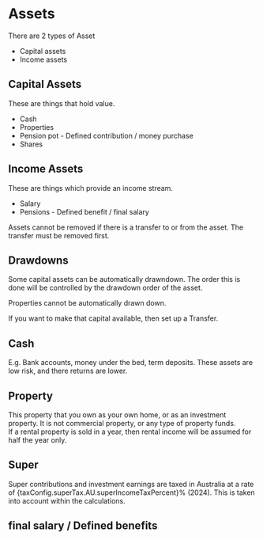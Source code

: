 
# Assets

There are 2 types of Asset

- Capital assets
- Income assets

## Capital Assets

These are things that hold value.

- Cash
- Properties
- Pension pot - Defined contribution / money purchase
- Shares

## Income Assets

These are things which provide an income stream.

- Salary
- Pensions - Defined benefit / final salary

Assets cannot be removed if there is a transfer to or from the asset. The transfer must be removed first.

## Drawdowns

Some capital assets can be automatically drawndown.
The order this is done will be controlled by the drawdown order of the asset.

Properties cannot be automatically drawn down.

If you want to make that capital available, then set up a <Anchor href={documentDetails.transfers.url}>Transfer</Anchor>.

## Cash

E.g. Bank accounts, money under the bed, term deposits. These assets are low risk, and there returns are lower.

## Property

This property that you own as your own home, or as an investment property.
It is not commercial property, or any type of property funds.  
If a rental property is sold in a year, then rental income will be assumed for half the year only.

## Super

Super contributions and investment earnings are taxed in Australia at a rate of {taxConfig.superTax.AU.superIncomeTaxPercent}% (2024).
This is taken into account within the calculations.

## final salary / Defined benefits

<DefinedBenefitsInfo />
